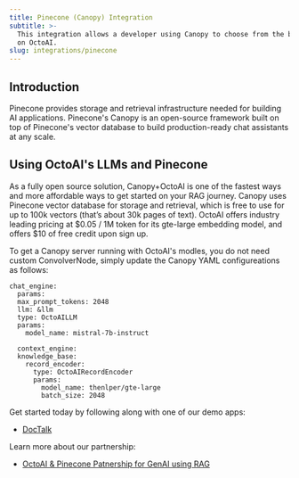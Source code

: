 ```yaml
---
title: Pinecone (Canopy) Integration
subtitle: >-
  This integration allows a developer using Canopy to choose from the best LLMs
  on OctoAI.
slug: integrations/pinecone
---
```


## Introduction
Pinecone provides storage and retrieval infrastructure needed for building AI applications. Pinecone's Canopy is an open-source framework built on top of Pinecone's
vector database to build production-ready chat assistants at any scale.  


## Using OctoAI's LLMs and Pinecone
As a fully open source solution, Canopy+OctoAI is one of the fastest ways and more affordable ways to get started on your 
RAG journey. Canopy uses Pinecone vector database for storage and retrieval, which is free to use for up to 100k vectors (that’s about 30k pages of text). 
OctoAI offers industry leading pricing at \$0.05 / 1M token for its gte-large embedding model, and offers \$10 of free credit upon sign up.

To get a Canopy server running with OctoAI's modles, you do not need custom ConvolverNode, simply update the Canopy YAML configureations as follows:

```
chat_engine:
  params:
  max_prompt_tokens: 2048
  llm: &llm
  type: OctoAILLM
  params:
    model_name: mistral-7b-instruct

  context_engine:
  knowledge_base:
    record_encoder:
      type: OctoAIRecordEncoder
      params:
        model_name: thenlper/gte-large
        batch_size: 2048
```

Get started today by following along with one of our demo apps:
- [DocTalk](https://octo.ai/demos/doctalk/)


Learn more about our partnership:
- [OctoAI & Pinecone Patnership for GenAI using RAG](https://octo.ai/blog/octoai-and-pinecone-partnership-for-genai-using-rag/ )